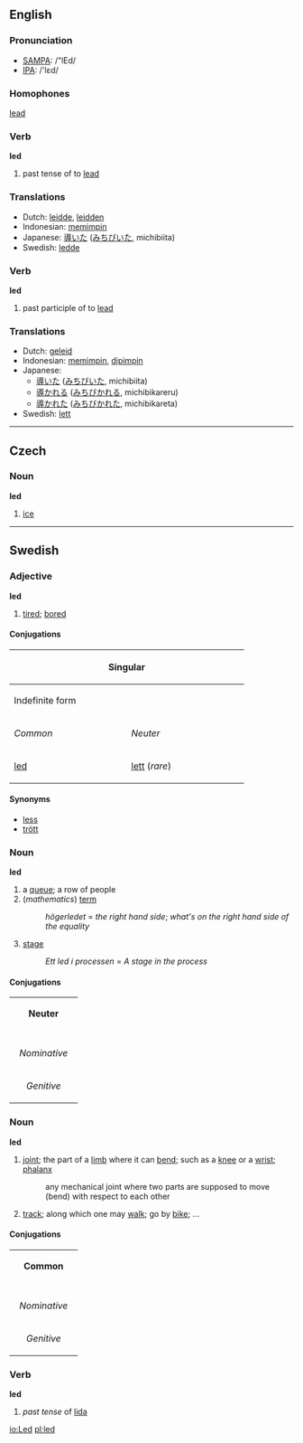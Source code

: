 {{cleanup}}
==English==
=== Pronunciation ===
*[[w:SAMPA|SAMPA]]: /"lEd/
*[[w:IPA|IPA]]: /'lεd/

=== Homophones ===
[[lead]]

=== Verb ===

'''led'''

# past tense of to [[lead]]

=== Translations ===
*Dutch: [[leidde]], [[leidden]]
*Indonesian: [[pimpin|memimpin]]
*Japanese: <font lang="ja">[[導いた]] ([[みちびいた]], michibiita)</font>
*Swedish: [[ledde]]

=== Verb ===

'''led'''

# past participle of to [[lead]]

=== Translations ===
*Dutch: [[geleid]]
*Indonesian: [[pimpin|memimpin]], [[pimpin|dipimpin]]
*Japanese:
** [[導いた]] ([[みちびいた]], michibiita)
** [[導かれる]] ([[みちびかれる]], michibikareru)
** [[導かれた]] ([[みちびかれた]], michibikareta)
*Swedish: [[lett]]
----

==Czech==
===Noun===
'''led'''
#[[ice]]

----

==Swedish==
===Adjective===
'''led'''
#[[tired]]; [[bored]]
====Conjugations====
{| border=1 cellspacing=0 
|- bgcolor="#FFFFF0" align=center
! colspan=4 width=400 | Singular
! rowspan=3 width=100 | Plural
|- bgcolor="#FFFFF0" align=center
! colspan=2 width=200 | Indefinite form
! colspan=2 width=200 | Definite form
|- bgcolor="#FFFFF0" align=center
| width=100 | ''Common''
| width=100 | ''Neuter''
| width=100 | ''Sexus maskuline''
| width=100 | ''Other sexus''
|- align=center
| [[led]]
| [[lett]] (''rare'')
| [[lede]]
| [[leda]]
| [[leda]]
|}
====Synonyms====
*[[less]]
*[[trött]]

===Noun===
'''led'''
#a [[queue]]; a row of people
#(''mathematics'') [[term]]
#:''högerledet'' = ''the right hand side''; ''what's on the right hand side of the equality''
# [[stage]]
#:''Ett led i processen'' = ''A stage in the process''
====Conjugations====
{| border=1 cellspacing=0 
| bgcolor=#FFFFF0 colspan=5 align=center | '''Neuter''' 
|- 
|- bgcolor=#FFFFF0 align=center 
! rowspan=2 | 
| colspan=2 width=105 | ''Singular'' 
| colspan=2 | ''Plural'' 
|- bgcolor=#FFFFF0 align=center 
| width=105 | ''Indefinite'' 
| width=105 | ''Definite'' 
| width=105 | ''Indefinite'' 
|  width=105 | ''Definite'' 
|- align=center 
| width=105 bgcolor=#FFFFF0 | ''Nominative'' 
| [[led]] 
| [[ledet]] 
| [[led]] 
| [[leden]] 
|- align=center 
| width=105 bgcolor=#FFFFF0 | ''Genitive'' 
| [[leds]] 
| [[ledets]] 
| [[leds]] 
| [[ledens]]
|}
===Noun===
'''led'''
#[[joint]]; the part of a [[limb]] where it can [[bend]]; such as a [[knee]] or a [[wrist]]; [[phalanx]]
#:any mechanical joint where two parts are supposed to move (bend) with respect to each other
#[[track]]; along which one may [[walk]]; go by [[bike]]; ... 
====Conjugations====
{| border=1 cellspacing=0 
| bgcolor=#FFFFF0 colspan=5 align=center | '''Common''' 
|- 
|- bgcolor=#FFFFF0 align=center 
! rowspan=2 | 
| colspan=2 width=105 | ''Singular'' 
| colspan=2 | ''Plural'' 
|- bgcolor=#FFFFF0 align=center 
| width=105 | ''Indefinite'' 
| width=105 | ''Definite'' 
| width=105 | ''Indefinite'' 
|  width=105 | ''Definite'' 
|- align=center 
| width=105 bgcolor=#FFFFF0 | ''Nominative'' 
| [[led]] 
| [[leden]] 
| [[leder]] 
| [[lederna]] 
|- align=center 
| width=105 bgcolor=#FFFFF0 | ''Genitive'' 
| [[leds]] 
| [[ledens]] 
| [[leders]] 
| [[ledernas]]
|} 
===Verb===
'''led'''
#''past tense'' of [[lida]]

[[io:Led]]
[[pl:led]]